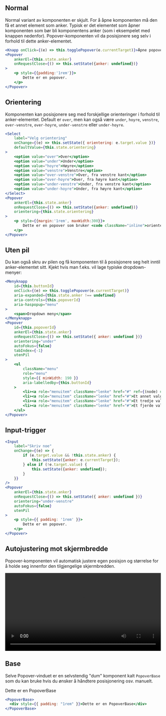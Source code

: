 

## Normal

Normal variant av komponenten er skjult. For å åpne komponenten må den få et annet element som anker.
Typisk er det elementet som åpner komponenten som bør bli komponentens anker (som i eksempelet med knappen
nedenfor). Popover-komponenten vil da posisjonere seg selv i forhold til dette anker-elementet.

<Example>
  <PopoverNormalEksempel />
</Example>

```jsx
<Knapp onClick={(e) => this.togglePopover(e.currentTarget)}>Åpne popover</Knapp>
<Popover
    ankerEl={this.state.anker}
    onRequestClose={() => this.setState({anker: undefined})}
>
    <p style={{padding:'1rem'}}>
        Dette er en popover.
    </p>
</Popover>
```

## Orientering

Komponenten kan posisjonere seg med forskjellige orienteringer i forhold til anker-elementet. Default er `over`, men
kan også være `under`, `hoyre`, `venstre`, `over-venstre`, `over-hoyre`, `under-venstre` eller `under-hoyre`.

<Example>
  <PopoverOrienteringEksempel />
</Example>

```jsx
<Select
    label="Velg orientering"
    onChange={(e) => this.setState({ orientering: e.target.value })}
    defaultValue={this.state.orientering}
>
    <option value="over">Over</option>
    <option value="under">Under</option>
    <option value="hoyre">Høyre</option>
    <option value="venstre">Venstre</option>
    <option value="over-venstre">Over, fra venstre kant</option>
    <option value="over-hoyre">Over, fra høyre kant</option>
    <option value="under-venstre">Under, fra venstre kant</option>
    <option value="under-hoyre">Under, fra høyre kant</option>
</Select>
<Popover
    ankerEl={this.state.anker}
    onRequestClose={() => this.setState({anker: undefined})}
    orientering={this.state.orientering}
>
    <p style={{margin:'1rem', maxWidth:300}}>
        Dette er en popover som bruker <code className="inline">orientering</code>-propen til å posisjonere seg i forhold til ankeret sitt.
    </p>
</Popover>
```

## Uten pil

Du kan også skru av pilen og få komponenten til å posisjonere seg helt inntil anker-elementet sitt. Kjekt hvis man f.eks. vil lage typiske dropdown-menyer:

<Example>
  <PopoverDropdownEksempel />
</Example>

```jsx
<Menyknapp
    id={this.buttonId}
    onClick={(e) => this.togglePopover(e.currentTarget)}
    aria-expanded={this.state.anker !== undefined}
    aria-controls={this.popoverId}
    aria-haspopup="menu"
>
    <span>Dropdown meny</span>
</Menyknapp>
<Popover
    id={this.popoverId}
    ankerEl={this.state.anker}
    onRequestClose={() => this.setState({ anker: undefined })}
    orientering="under"
    autoFokus={false}
    tabIndex={-1}
    utenPil
>
    <ul
        className="menu"
        role="menu"
        style={{ minWidth: 190 }}
        aria-labelledby={this.buttonId}
    >
        <li><a role="menuitem" className="lenke" href="#" ref={(node) => node && node.focus()}>Et valg</a></li>
        <li><a role="menuitem" className="lenke" href="#">Et annet valg</a></li>
        <li><a role="menuitem" className="lenke" href="#">Et tredje valg</a></li>
        <li><a role="menuitem" className="lenke" href="#">Et fjerde valg</a></li>
    </ul>
</Popover>
```

## Input-trigger

<Example>
  <PopoverInputEksempel />
</Example>

```jsx
<Input
    label="Skriv noe"
    onChange={(e) => {
        if (e.target.value && !this.state.anker) {
            this.setState({anker: e.currentTarget});
        } else if (!e.target.value) {
            this.setState({anker: undefined});
        }
    }}
/>
<Popover
    ankerEl={this.state.anker}
    onRequestClose={() => this.setState({ anker: undefined })}
    orientering="under-venstre"
    autoFokus={false}
    utenPil
>
    <p style={{ padding: '1rem' }}>
        Dette er en popover.
    </p>
</Popover>
```

## Autojustering mot skjermbredde

Popover-komponenten vil automatisk justere egen posisjon og størrelse for å holde seg innenfor den tilgjengelige skjermbredden.

<Example>
  <video
    src={PopoverEdgeVideo}
    controls
    autoPlay
    loop
    preload="auto"
    width="100%"
  />
</Example>

## Base

Selve Popover-vinduet er en selvstendig "dum" komponent kalt `PopoverBase` som du kan bruke hvis du
ønsker å håndtere posisjonering osv. manuelt.

<Example>
  <PopoverBase>
    <div style={{ padding: "1rem" }}>Dette er en PopoverBase</div>
  </PopoverBase>
</Example>

```jsx
<PopoverBase>
  <div style={{ padding: "1rem" }}>Dette er en PopoverBase</div>
</PopoverBase>
```
